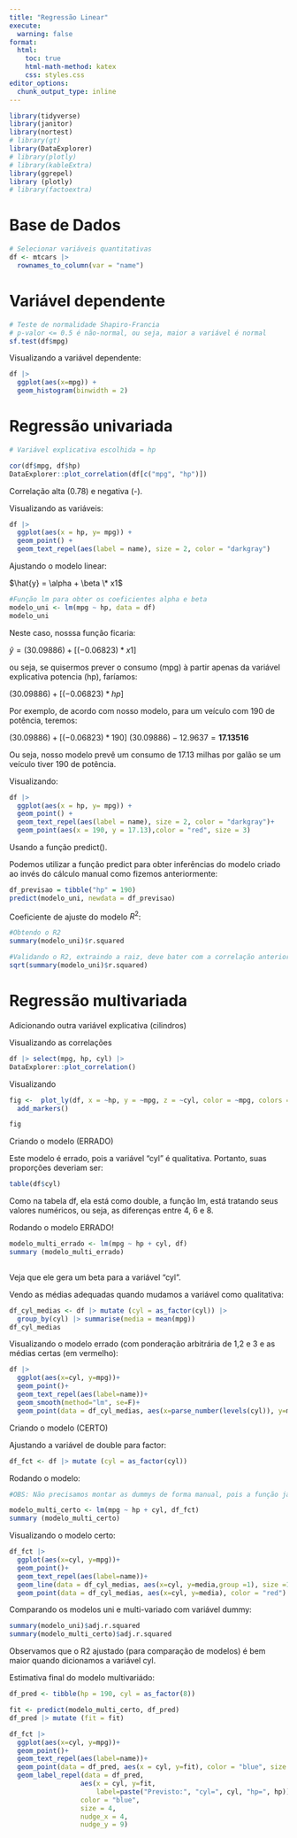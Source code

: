 ```yaml
---
title: "Regressão Linear"
execute: 
  warning: false
format:
  html:
    toc: true
    html-math-method: katex
    css: styles.css
editor_options: 
  chunk_output_type: inline
---
```


```r
library(tidyverse) 
library(janitor)
library(nortest)
# library(gt)
library(DataExplorer)
# library(plotly)
# library(kableExtra)
library(ggrepel)
library (plotly)
# library(factoextra)
```

# Base de Dados

```r
# Selecionar variáveis quantitativas
df <- mtcars |> 
  rownames_to_column(var = "name")
```

# Variável dependente

```r
# Teste de normalidade Shapiro-Francia
# p-valor <= 0.5 é não-normal, ou seja, maior a variável é normal
sf.test(df$mpg)
```

Visualizando a variável dependente:

```r
df |> 
  ggplot(aes(x=mpg)) +
  geom_histogram(binwidth = 2)
```

# Regressão univariada

```r
# Variável explicativa escolhida = hp

cor(df$mpg, df$hp)
DataExplorer::plot_correlation(df[c("mpg", "hp")])
```

Correlação alta (0.78) e negativa (-).

Visualizando as variáveis:

```r
df |> 
  ggplot(aes(x = hp, y= mpg)) +
  geom_point() +
  geom_text_repel(aes(label = name), size = 2, color = "darkgray")
```

Ajustando o modelo linear:

$\hat{y} = \alpha + \beta \* x1$

```r
#Função lm para obter os coeficientes alpha e beta
modelo_uni <- lm(mpg ~ hp, data = df)
modelo_uni
```

Neste caso, nosssa função ficaria:

$\hat{y} = (30.09886) + [(-0.06823) * x1]$

ou seja, se quisermos prever o consumo (mpg) à partir apenas da variável explicativa potencia (hp), faríamos:

$(30.09886) + [(-0.06823) * hp]$

Por exemplo, de acordo com nosso modelo, para um veículo com 190 de potência, teremos:

$(30.09886) + [(-0.06823) * 190]$ $(30.09886) - 12.9637 = \textbf{17.13516}$

Ou seja, nosso modelo prevê um consumo de 17.13 milhas por galão se um veículo tiver 190 de potência.

Visualizando:

```r
df |> 
  ggplot(aes(x = hp, y= mpg)) +
  geom_point() +
  geom_text_repel(aes(label = name), size = 2, color = "darkgray")+
  geom_point(aes(x = 190, y = 17.13),color = "red", size = 3)

```

Usando a função predict().

Podemos utilizar a função predict para obter inferências do modelo criado ao invés do cálculo manual como fizemos anteriormente:

```r
df_previsao = tibble("hp" = 190)
predict(modelo_uni, newdata = df_previsao)
```

Coeficiente de ajuste do modelo $R^2$:

```r
#Obtendo o R2
summary(modelo_uni)$r.squared

#Validando o R2, extraindo a raiz, deve bater com a correlação anterior.
sqrt(summary(modelo_uni)$r.squared)
```

# Regressão multivariada

Adicionando outra variável explicativa (cilindros)

Visualizando as correlações

```r
df |> select(mpg, hp, cyl) |> 
DataExplorer::plot_correlation()
```

Visualizando

```r
fig <-  plot_ly(df, x = ~hp, y = ~mpg, z = ~cyl, color = ~mpg, colors = c('darkred', 'green'), size = 1) |> 
  add_markers()

fig
```

Criando o modelo (ERRADO)

Este modelo é errado, pois a variável "cyl" é qualitativa. Portanto, suas proporções deveriam ser:

```r
table(df$cyl)
```

Como na tabela df, ela está como double, a função lm, está tratando seus valores numéricos, ou seja, as diferenças entre 4, 6 e 8.

Rodando o modelo ERRADO!

```r

modelo_multi_errado <- lm(mpg ~ hp + cyl, df)
summary (modelo_multi_errado)
  
```

Veja que ele gera um beta para a variável "cyl".

Vendo as médias adequadas quando mudamos a variável como qualitativa:

```r
df_cyl_medias <- df |> mutate (cyl = as_factor(cyl)) |> 
  group_by(cyl) |> summarise(media = mean(mpg))
df_cyl_medias
```

Visualizando o modelo errado (com ponderação arbitrária de 1,2 e 3 e as médias certas (em vermelho):

```r
df |> 
  ggplot(aes(x=cyl, y=mpg))+
  geom_point()+
  geom_text_repel(aes(label=name))+
  geom_smooth(method="lm", se=F)+
  geom_point(data = df_cyl_medias, aes(x=parse_number(levels(cyl)), y=media), color = "red")
```

Criando o modelo (CERTO)

Ajustando a variável de double para factor:

```r
df_fct <- df |> mutate (cyl = as_factor(cyl))


```

Rodando o modelo:

```r
#OBS: Não precisamos montar as dummys de forma manual, pois a função já faz estes procedimento. Ele também já faz o step-wise:

modelo_multi_certo <- lm(mpg ~ hp + cyl, df_fct)
summary (modelo_multi_certo)

```

Visualizando o modelo certo:

```r
df_fct |> 
  ggplot(aes(x=cyl, y=mpg))+
  geom_point()+
  geom_text_repel(aes(label=name))+
  geom_line(data = df_cyl_medias, aes(x=cyl, y=media,group =1), size =1.2,color = "blue")+
  geom_point(data = df_cyl_medias, aes(x=cyl, y=media), color = "red")
```

Comparando os modelos uni e multi-variado com variável dummy:

```r
summary(modelo_uni)$adj.r.squared
summary(modelo_multi_certo)$adj.r.squared
```

Observamos que o R2 ajustado (para comparação de modelos) é bem maior quando dicionamos a variável cyl.

Estimativa final do modelo multivariádo:

```r
df_pred <- tibble(hp = 190, cyl = as_factor(8))  

fit <- predict(modelo_multi_certo, df_pred)
df_pred |> mutate (fit = fit)

```

```r
df_fct |> 
  ggplot(aes(x=cyl, y=mpg))+
  geom_point()+
  geom_text_repel(aes(label=name))+
  geom_point(data = df_pred, aes(x = cyl, y=fit), color = "blue", size = 4)+
  geom_label_repel(data = df_pred, 
                  aes(x = cyl, y=fit, 
                      label=paste("Previsto:", "cyl=", cyl, "hp=", hp)), 
                  color = "blue", 
                  size = 4, 
                  nudge_x = 4,
                  nudge_y = 9)
```

